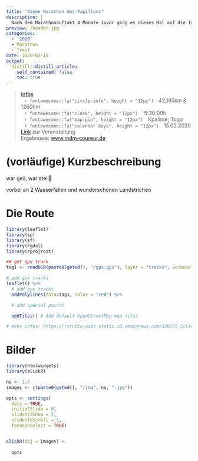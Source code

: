 ```yaml
---
title: "4ième Marathon des Papillons"
description: |
  Nach dem Marathonauftakt 4 Monate zuvor ging es dieses Mal auf die Trails im Togo. Ein Erlebnis, wie es es wohl kein zweites Mal gibt.
preview: /header.jpg
categories: 
  - '2020'
  - Marathon
  - Trail
date: 2020-02-15
output:
  distill::distill_article:
    self_contained: false
    toc: true
---
```

>
<p style="text-align: left;"> 
<u><b> Infos </u></b><br>
&ensp;&thinsp;`r fontawesome::fa("circle-info", height = "12px")`&ensp;&thinsp;  42,195km & 1260hm <br>
&ensp;&thinsp;`r fontawesome::fa("clock", height = "12px")` &ensp;&thinsp; 5:30:00h <br>
&ensp;&thinsp;`r fontawesome::fa("map-pin", height = "12px")`&ensp;&thinsp;  Kpalimé, Togo <br>
&ensp;&thinsp;`r fontawesome::fa("calendar-days", height = "12px")`&ensp;&thinsp; 15.02.2020  
[Link]( https://marathon.africa/amc_2020/2020-02-15/index_html) zur Veranstaltung <br>
Ergebnisse: [www.mdm-coureur.de](https://www.mdm-coureur.de/mdm_2020/registration/runners_results?race=23)

# (vorläufige) Kurzbeschreibung
war geil, war steil💪

vorbei an 2 Wasserfällen und wunderschönen Landstrichen

# Die Route
```r
library(leaflet)
library(sp)
library(sf)
library(rgdal)
library(rprojroot)

## get gpx track
tag1 <- readOGR(paste0(getwd(), "/gpx.gpx"), layer = "tracks", verbose = FALSE)

# add gpx tracks
leaflet() %>%
  # add gpx tracks
  addPolylines(data=tag1, color = "red") %>%

  # add special points

  addTiles() # Add default OpenStreetMap map tiles

# mehr infos: https://rstudio-pubs-static.s3.amazonaws.com/328775_2c54adb6ac734563b88c14bce515b012.html

```

# Bilder

```r
library(htmlwidgets)
library(slickR)

no <- 1:7
images <- c(paste0(getwd(), "/img", no, ".jpg"))

opts <- settings(
  dots = TRUE,
  initialSlide = 0,
  slidesToShow = 2, 
  slidesToScroll = 1, 
  focusOnSelect = TRUE)


slickR(obj = images) +
  
  opts

```

